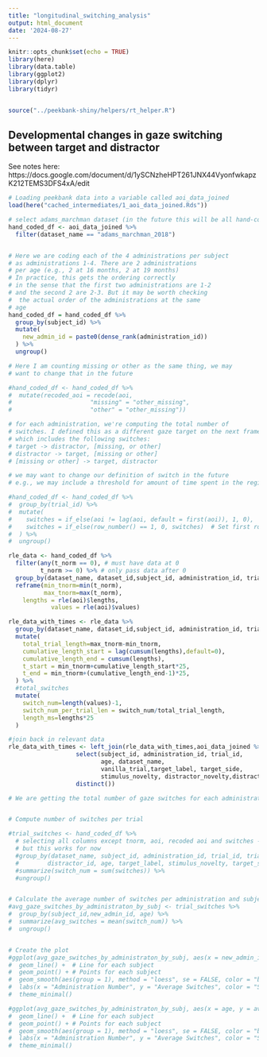 ```yaml
---
title: "longitudinal_switching_analysis"
output: html_document
date: '2024-08-27'
---
```


```r
knitr::opts_chunk$set(echo = TRUE)
library(here)
library(data.table)
library(ggplot2)
library(dplyr)
library(tidyr)


source("../peekbank-shiny/helpers/rt_helper.R")
```

## Developmental changes in gaze switching between target and distractor

See notes here: https://docs.google.com/document/d/1ySCNzheHPT261JNX44VyonfwkapzK212TEMS3DFS4xA/edit



```r
# Loading peekbank data into a variable called aoi_data_joined
load(here("cached_intermediates/1_aoi_data_joined.Rds"))
```

```r
# select adams_marchman dataset (in the future this will be all hand-coded datasets)
hand_coded_df <- aoi_data_joined %>%
  filter(dataset_name == "adams_marchman_2018")


# Here we are coding each of the 4 administrations per subject
# as administrations 1-4. There are 2 administrations
# per age (e.g., 2 at 16 months, 2 at 19 months)
# In practice, this gets the ordering correctly
# in the sense that the first two administrations are 1-2
# and the second 2 are 2-3. But it may be worth checking
#  the actual order of the administrations at the same
# age
hand_coded_df = hand_coded_df %>%
  group_by(subject_id) %>%
  mutate(
    new_admin_id = paste0(dense_rank(administration_id))
  ) %>%
  ungroup() 

```


```r

# Here I am counting missing or other as the same thing, we may
# want to change that in the future

#hand_coded_df <- hand_coded_df %>%
#  mutate(recoded_aoi = recode(aoi, 
#                      "missing" = "other_missing", 
#                      "other" = "other_missing"))

# for each administration, we're computing the total number of
# switches. I defined this as a different gaze target on the next frame,
# which includes the following switches:
# target -> distractor, [missing, or other]
# distractor -> target, [missing or other]
# [missing or other] -> target, distractor

# we may want to change our definition of switch in the future
# e.g., we may include a threshold for amount of time spent in the region

#hand_coded_df <- hand_coded_df %>%
#  group_by(trial_id) %>%
#  mutate(
#    switches = if_else(aoi != lag(aoi, default = first(aoi)), 1, 0),
#    switches = if_else(row_number() == 1, 0, switches)  # Set first row's switch to 0
#  ) %>%
#  ungroup()

rle_data <- hand_coded_df %>%
  filter(any(t_norm == 0), # must have data at 0
         t_norm >= 0) %>% # only pass data after 0
  group_by(dataset_name, dataset_id,subject_id, administration_id, trial_id) %>%
  reframe(min_tnorm=min(t_norm),
          max_tnorm=max(t_norm),
    lengths = rle(aoi)$lengths, 
            values = rle(aoi)$values) 

rle_data_with_times <- rle_data %>%
  group_by(dataset_name, dataset_id,subject_id, administration_id, trial_id) %>%
  mutate(
    total_trial_length=max_tnorm-min_tnorm,
    cumulative_length_start = lag(cumsum(lengths),default=0),
    cumulative_length_end = cumsum(lengths),
    t_start = min_tnorm+cumulative_length_start*25,
    t_end = min_tnorm+(cumulative_length_end-1)*25,
  ) %>%
  #total_switches
  mutate(
    switch_num=length(values)-1,
    switch_num_per_trial_len = switch_num/total_trial_length,
    length_ms=lengths*25
  )

#join back in relevant data
rle_data_with_times <- left_join(rle_data_with_times,aoi_data_joined %>%
                   select(subject_id, administration_id, trial_id, 
                          age, dataset_name,
                          vanilla_trial,target_label, target_side,
                          stimulus_novelty, distractor_novelty,distractor_label) %>%
                   distinct())

```

```r
# We are getting the total number of gaze switches for each administration, for each participant


# Compute number of switches per trial

#trial_switches <- hand_coded_df %>%
  # selecting all columns except tnorm, aoi, recoded aoi and switches - there's a more efficient way to do this
  # but this works for now
  #group_by(dataset_name, subject_id, administration_id, trial_id, trial_order, dataset_id, target_id,
  #        distractor_id, age, target_label, stimulus_novelty, target_side, vanilla_trial, distractor_novelty,    #            distractor_label, new_admin_id) %>%
  #summarize(switch_num = sum(switches)) %>%
  #ungroup()


# Calculate the average number of switches per administration and subject
#avg_gaze_switches_by_administraton_by_subj <- trial_switches %>%
#  group_by(subject_id,new_admin_id, age) %>%
#  summarize(avg_switches = mean(switch_num)) %>%
#  ungroup()


# Create the plot
#ggplot(avg_gaze_switches_by_administraton_by_subj, aes(x = new_admin_id, y = avg_switches, group = subject_id, #color = factor(subject_id))) +
#  geom_line() +  # Line for each subject
#  geom_point() + # Points for each subject
#  geom_smooth(aes(group = 1), method = "loess", se = FALSE, color = "black") +  # Smooth line across all subjects
#  labs(x = "Administration Number", y = "Average Switches", color = "Subject ID") +
#  theme_minimal()

#ggplot(avg_gaze_switches_by_administraton_by_subj, aes(x = age, y = avg_switches, group = subject_id, color = factor(subject_id))) +
#  geom_line() +  # Line for each subject
#  geom_point() + # Points for each subject
#  geom_smooth(aes(group = 1), method = "loess", se = FALSE, color = "black") +  # Smooth line across all subjects
#  labs(x = "Administration Number", y = "Average Switches", color = "Subject ID") +
#  theme_minimal()


```